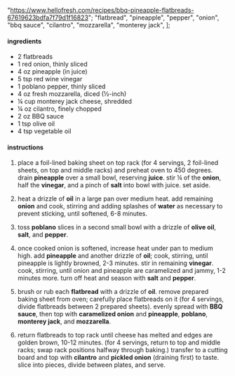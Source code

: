   "https://www.hellofresh.com/recipes/bbq-pineapple-flatbreads-67619623bdfa7f79d1f16823";
  "flatbread",
  "pineapple",
  "pepper",
  "onion",
  "bbq sauce",
  "cilantro",
  "mozzarella",
  "monterey jack",
];

#### ingredients

- 2 flatbreads
- 1 red onion, thinly sliced
- 4 oz pineapple (in juice)
- 5 tsp red wine vinegar
- 1 poblano pepper, thinly sliced
- 4 oz fresh mozzarella, diced (½-inch)
- ¼ cup monterey jack cheese, shredded
- ¼ oz cilantro, finely chopped
- 2 oz BBQ sauce
- 1 tsp olive oil
- 4 tsp vegetable oil

#### instructions

1. place a foil-lined baking sheet on top rack (for 4 servings, 2 foil-lined sheets, on top and middle racks) and preheat oven to 450 degrees. drain **pineapple** over a small bowl, reserving **juice**. stir ¼ of the **onion**, half the **vinegar**, and a pinch of **salt** into bowl with juice. set aside.

2. heat a drizzle of **oil** in a large pan over medium heat. add remaining **onion** and cook, stirring and adding splashes of **water** as necessary to prevent sticking, until softened, 6-8 minutes.

3. toss **poblano** slices in a second small bowl with a drizzle of **olive oil**, **salt**, and **pepper**.

4. once cooked onion is softened, increase heat under pan to medium high. add **pineapple** and another drizzle of **oil**; cook, stirring, until pineapple is lightly browned, 2-3 minutes. stir in remaining **vinegar**. cook, stirring, until onion and pineapple are caramelized and jammy, 1-2 minutes more. turn off heat and season with **salt** and **pepper**.

5. brush or rub each **flatbread** with a drizzle of **oil**. remove prepared baking sheet from oven; carefully place flatbreads on it (for 4 servings, divide flatbreads between 2 prepared sheets). evenly spread with **BBQ sauce**, then top with **caramelized onion** and **pineapple**, **poblano**, **monterey jack**, and **mozzarella**.

6. return flatbreads to top rack until cheese has melted and edges are golden brown, 10-12 minutes. (for 4 servings, return to top and middle racks; swap rack positions halfway through baking.) transfer to a cutting board and top with **cilantro** and **pickled onion** (draining first) to taste. slice into pieces, divide between plates, and serve.
